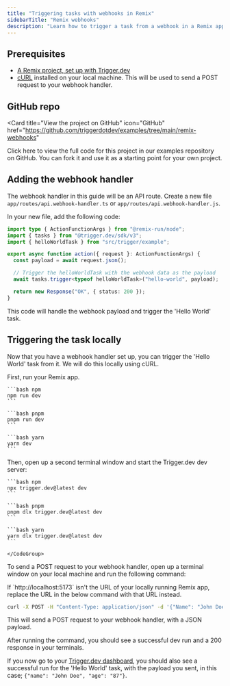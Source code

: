 ```yaml
---
title: "Triggering tasks with webhooks in Remix"
sidebarTitle: "Remix webhooks"
description: "Learn how to trigger a task from a webhook in a Remix app."
---
```


## Prerequisites

- [A Remix project, set up with Trigger.dev](/guides/frameworks/remix)
- [cURL](https://curl.se/) installed on your local machine. This will be used to send a POST request to your webhook handler.

## GitHub repo

<Card
  title="View the project on GitHub"
  icon="GitHub"
  href="https://github.com/triggerdotdev/examples/tree/main/remix-webhooks"
>
  Click here to view the full code for this project in our examples repository on GitHub. You can
  fork it and use it as a starting point for your own project.
</Card>

## Adding the webhook handler

The webhook handler in this guide will be an API route. Create a new file `app/routes/api.webhook-handler.ts` or `app/routes/api.webhook-handler.js`.

In your new file, add the following code:

```ts /api/webhook-handler.ts
import type { ActionFunctionArgs } from "@remix-run/node";
import { tasks } from "@trigger.dev/sdk/v3";
import { helloWorldTask } from "src/trigger/example";

export async function action({ request }: ActionFunctionArgs) {
  const payload = await request.json();

  // Trigger the helloWorldTask with the webhook data as the payload
  await tasks.trigger<typeof helloWorldTask>("hello-world", payload);

  return new Response("OK", { status: 200 });
}
```

This code will handle the webhook payload and trigger the 'Hello World' task.

## Triggering the task locally

Now that you have a webhook handler set up, you can trigger the 'Hello World' task from it. We will do this locally using cURL.

<Steps>

<Step title="Run your Remix app and the Trigger.dev dev server">

First, run your Remix app.

<CodeGroup>

    ```bash npm
    npm run dev
    ```

    ```bash pnpm
    pnpm run dev
    ```

    ```bash yarn
    yarn dev
    ```

</CodeGroup>

Then, open up a second terminal window and start the Trigger.dev dev server:

<CodeGroup>

    ```bash npm
    npx trigger.dev@latest dev
    ```

    ```bash pnpm
    pnpm dlx trigger.dev@latest dev
    ```

    ```bash yarn
    yarn dlx trigger.dev@latest dev
    ```

    </CodeGroup>

</Step>

<Step title="Trigger the webhook with some dummy data">

To send a POST request to your webhook handler, open up a terminal window on your local machine and run the following command:

<Tip>
  If `http://localhost:5173` isn't the URL of your locally running Remix app, replace the URL in the
  below command with that URL instead.
</Tip>

```bash
curl -X POST -H "Content-Type: application/json" -d '{"Name": "John Doe", "Age": "87"}' http://localhost:5173/api/webhook-handler
```

This will send a POST request to your webhook handler, with a JSON payload.

</Step>

<Step title="Check the task ran successfully">

After running the command, you should see a successful dev run and a 200 response in your terminals.

If you now go to your [Trigger.dev dashboard](https://cloud.trigger.dev), you should also see a successful run for the 'Hello World' task, with the payload you sent, in this case; `{"name": "John Doe", "age": "87"}`.

</Step>

</Steps>
